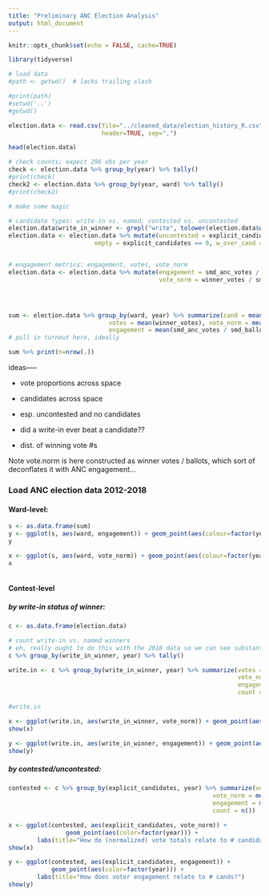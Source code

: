 ```yaml
---
title: "Preliminary ANC Election Analysis"
output: html_document
---
```


```r
knitr::opts_chunk$set(echo = FALSE, cache=TRUE)
```



```r

library(tidyverse)

# load data
#path <- getwd()  # lacks trailing slash

#print(path)
#setwd('..')
#getwd()

election.data <- read.csv(file="../cleaned_data/election_history_R.csv", 
                          header=TRUE, sep=",")

head(election.data)

# check counts; expect 296 obs per year
check <- election.data %>% group_by(year) %>% tally()
#print(check)
check2 <- election.data %>% group_by(year, ward) %>% tally()
#print(check2)

# make some magic

# candidate types: write-in vs. named; contested vs. uncontested
election.data$write_in_winner <- grepl("write", tolower(election.data$winner))
election.data <- election.data %>% mutate(uncontested = explicit_candidates == 1, 
                        empty = explicit_candidates == 0, w_over_cand = write_in_winner & !empty)


# engagement metrics: engagement, votes, vote_norm
election.data <- election.data %>% mutate(engagement = smd_anc_votes / smd_ballots, 
                                          vote_norm = winner_votes / smd_ballots)




sum <- election.data %>% group_by(ward, year) %>% summarize(cand = mean(explicit_candidates), 
                            votes = mean(winner_votes), vote_norm = mean(winner_votes / smd_ballots),
                            engagement = mean(smd_anc_votes / smd_ballots))
# pull in turnout here, ideally

sum %>% print(n=nrow(.))


```

ideas-----

- vote proportions across space

- candidates across space

- esp. uncontested and no candidates

- did a write-in ever beat a candidate??

- dist. of winning vote #s



Note vote.norm is here constructed as winner votes / ballots, which sort of deconflates it with ANC engagement...


### Load ANC election data 2012-2018

#### Ward-level:

```r


s <- as.data.frame(sum)
y <- ggplot(s, aes(ward, engagement)) + geom_point(aes(colour=factor(year)))
y

x <- ggplot(s, aes(ward, vote_norm)) + geom_point(aes(colour=factor(year)))
x



```

#### Contest-level

##### by write-in status of winner:
```r

c <- as.data.frame(election.data)

# count write-in vs. named winners
# eh, really ought to do this with the 2018 data so we can see substantive write-ins...
c %>% group_by(write_in_winner, year) %>% tally()

write.in <- c %>% group_by(write_in_winner, year) %>% summarize(votes = mean(winner_votes), 
                                                                vote_norm = mean(vote_norm), 
                                                                engagement = mean(engagement),
                                                                count = n())

#write.in

x <- ggplot(write.in, aes(write_in_winner, vote_norm)) + geom_point(aes(color=factor(year)))
show(x)

y <- ggplot(write.in, aes(write_in_winner, engagement)) + geom_point(aes(color=factor(year)))
show(y)
```

##### by contested/uncontested:
```r
contested <- c %>% group_by(explicit_candidates, year) %>% summarize(votes = mean(winner_votes), 
                                                         vote_norm = mean(vote_norm), 
                                                         engagement = mean(engagement),
                                                         count = n())

x <- ggplot(contested, aes(explicit_candidates, vote_norm)) +
                geom_point(aes(color=factor(year))) +
	    labs(title="How do (normalized) vote totals relate to # candidates filed?")
show(x)

y <- ggplot(contested, aes(explicit_candidates, engagement)) +
            geom_point(aes(color=factor(year))) +
	    labs(title="How does voter engagement relate to # cands?")
show(y)

```


